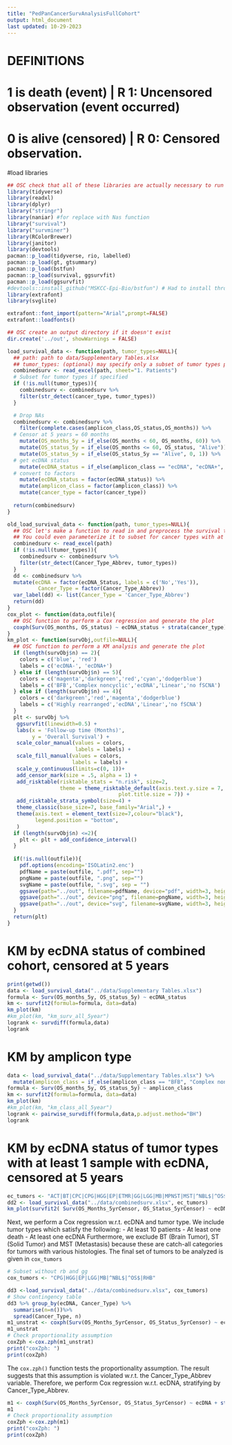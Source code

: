 ```yaml
---
title: "PedPanCancerSurvAnalysisFullCohort"
output: html_document
last updated: 10-29-2023
---
```

# DEFINITIONS
# 1 is death (event)     | R 1: Uncensored observation (event occurred)
# 0 is alive  (censored) | R 0: Censored observation.

#load libraries
```r
## OSC check that all of these libraries are actually necessary to run this code. 
library(tidyverse)
library(readxl)
library(dplyr)
library("stringr")
library(naniar) #for replace with Nas function
library("survival")
library("survminer")
library(RColorBrewer)
library(janitor)
library(devtools)
pacman::p_load(tidyverse, rio, labelled)
pacman::p_load(gt, gtsummary)
pacman::p_load(bstfun)
pacman::p_load(survival, ggsurvfit)
pacman::p_load(ggsurvfit)
#devtools::install_github("MSKCC-Epi-Bio/bstfun") # Had to install through devtools to get the bstfun package
library(extrafont)
library(svglite)

extrafont::font_import(pattern="Arial",prompt=FALSE)
extrafont::loadfonts()
```
```r
## OSC create an output directory if it doesn't exist
dir.create('../out', showWarnings = FALSE)

load_survival_data <- function(path, tumor_types=NULL){
  ## path: path to data/Supplementary Tables.xlsx
  ## tumor_types: (optional) may specify only a subset of tumor types present in the dataset.
  combinedsurv <- read_excel(path, sheet="1. Patients")
  # Subset for tumor types if specified
  if (!is.null(tumor_types)){
    combinedsurv <- combinedsurv %>%
    filter(str_detect(cancer_type, tumor_types))
  }

  # Drop NAs
  combinedsurv <- combinedsurv %>%
    filter(complete.cases(amplicon_class,OS_status,OS_months)) %>%
  # Censor at 5 years = 60 months
    mutate(OS_months_5y = if_else(OS_months < 60, OS_months, 60)) %>%
    mutate(OS_status_5y = if_else(OS_months <= 60, OS_status, "Alive")) %>%
    mutate(OS_status_5y = if_else(OS_status_5y == "Alive", 0, 1)) %>%
  # get ecDNA status
    mutate(ecDNA_status = if_else(amplicon_class == "ecDNA", "ecDNA+", "ecDNA-")) %>%
  # convert to factors
    mutate(ecDNA_status = factor(ecDNA_status)) %>%
    mutate(amplicon_class = factor(amplicon_class)) %>%
    mutate(cancer_type = factor(cancer_type))
    
  return(combinedsurv)
}

old_load_survival_data <- function(path, tumor_types=NULL){
  ## OSC let's make a function to read in and preprocess the survival table.
  ## You could even parameterize it to subset for cancer types with at least 1 ecDNA+ sample, below.
  combinedsurv <- read_excel(path)
  if (!is.null(tumor_types)){
    combinedsurv <- combinedsurv %>%
    filter(str_detect(Cancer_Type_Abbrev, tumor_types))
  }
  dd <- combinedsurv %>% 
  mutate(ecDNA = factor(ecDNA_Status, labels = c('No','Yes')),
          Cancer_Type = factor(Cancer_Type_Abbrev))
  var_label(dd) <- list(Cancer_Type = 'Cancer_Type_Abbrev')
  return(dd)
}
cox_plot <- function(data,outfile){
  ## OSC function to perform a Cox regression and generate the plot
  coxph(Surv(OS_months, OS_status) ~ ecDNA_status + strata(cancer_type), data = data)
}
km_plot <- function(survObj,outfile=NULL){
  ## OSC function to perform a KM analysis and generate the plot
  if (length(survObj$n) == 2){
    colors = c('blue', 'red')
    labels = c('ecDNA-', 'ecDNA+')
  } else if (length(survObj$n) == 5){
    colors = c('magenta','darkgreen','red','cyan','dodgerblue')
    labels = c('BFB','Complex noncyclic','ecDNA','Linear','no fSCNA')
  } else if (length(survObj$n) == 4){
    colors = c('darkgreen','red','magenta','dodgerblue')
    labels = c('Highly rearranged','ecDNA','Linear','no fSCNA')
  }
  plt <- survObj %>% 
   ggsurvfit(linewidth=0.5) +
   labs(x = 'Follow-up time (Months)',
        y = 'Overall Survival') +
   scale_color_manual(values = colors,
                      labels = labels) +
   scale_fill_manual(values = colors,
                     labels = labels) +
   scale_y_continuous(limits=c(0, 1))+
   add_censor_mark(size = .5, alpha = 1) +
   add_risktable(risktable_stats = "n.risk", size=2,
                 theme = theme_risktable_default(axis.text.y.size = 7,
                                    plot.title.size = 7)) +
   add_risktable_strata_symbol(size=4) + 
   theme_classic(base_size=7, base_family="Arial",) +
   theme(axis.text = element_text(size=7,colour="black"),
         legend.position = "bottom",
   )
  if (length(survObj$n) <=2){
    plt <- plt + add_confidence_interval()
  }
  
  if(!is.null(outfile)){
    pdf.options(encoding='ISOLatin2.enc')
    pdfName = paste(outfile, ".pdf", sep="")
    pngName = paste(outfile, ".png", sep="")
    svgName = paste(outfile, ".svg", sep = "")
    ggsave(path="../out", filename=pdfName, device="pdf", width=3, height=3.5, units='in')
    ggsave(path="../out", device="png", filename=pngName, width=3, height=3.5, units='in')
    ggsave(path="../out", device="svg", filename=svgName, width=3, height=3.5, units='in')
  }
  return(plt)
}
```
# KM by ecDNA status of combined cohort, censored at 5 years
```r
print(getwd())
data <- load_survival_data("../data/Supplementary Tables.xlsx")
formula <- Surv(OS_months_5y, OS_status_5y) ~ ecDNA_status
km <- survfit2(formula=formula, data=data)
km_plot(km)
#km_plot(km, "km_surv_all_5year")
logrank <- survdiff(formula,data)
logrank
```
# KM by amplicon type
```r
data <- load_survival_data("../data/Supplementary Tables.xlsx") %>%
  mutate(amplicon_class = if_else(amplicon_class == "BFB", "Complex noncyclic", amplicon_class)) # merge BFB into CNC since there aren't a lot
formula <- Surv(OS_months_5y, OS_status_5y) ~ amplicon_class
km <- survfit2(formula=formula, data=data)
km_plot(km)
#km_plot(km, "km_class_all_5year")
logrank <- pairwise_survdiff(formula,data,p.adjust.method="BH")
logrank
```

# KM by ecDNA status of tumor types with at least 1 sample with ecDNA, censored at 5 years
```r
ec_tumors <- "ACT|BT|CPC|CPG|HGG|EP|ETMR|GG|LGG|MB|MPNST|MST|^NBL$|^OS$|PB|RB|RHB|ST"
dd2 <- load_survival_data("../data/combinedsurv.xlsx", ec_tumors)
km_plot(survfit2( Surv(OS_Months_5yrCensor, OS_Status_5yrCensor) ~ ecDNA_Status, data = dd2 ), "km_surv_subset_5year")
```

Next, we perform a Cox regression w.r.t. ecDNA and tumor type. 
We include tumor types which satisfy the following:
- At least 10 patients
- At least one death
- At least one ecDNA
Furthermore, we exclude BT (Brain Tumor), ST (Solid Tumor) and MST (Metastasis) because these are catch-all
categories for tumors with various histologies. The final set of tumors to be analyzed is given in `cox_tumors`
```R
# Subset without rb and gg
cox_tumors <- "CPG|HGG|EP|LGG|MB|^NBL$|^OS$|RHB"

dd3 <-load_survival_data("../data/combinedsurv.xlsx", cox_tumors)
# Show contingency table
dd3 %>% group_by(ecDNA, Cancer_Type) %>%
  summarise(n=n())%>%
  spread(Cancer_Type, n)
m1_unstrat <- coxph(Surv(OS_Months_5yrCensor, OS_Status_5yrCensor) ~ ecDNA + Cancer_Type_Abbrev, data = dd3)
m1_unstrat
# Check proportionality assumption
coxZph <-cox.zph(m1_unstrat) 
print("coxZph: ")
print(coxZph)

```
The `cox.zph()` function tests the proportionality assumption. The result suggests that this assumption is
violated w.r.t. the Cancer_Type_Abbrev variable. 
Therefore, we perform Cox regression w.r.t. ecDNA, stratifying by Cancer_Type_Abbrev.

```R
m1 <- coxph(Surv(OS_Months_5yrCensor, OS_Status_5yrCensor) ~ ecDNA + strata(Cancer_Type_Abbrev), data = dd3)
m1
# Check proportionality assumption
coxZph <-cox.zph(m1) 
print("coxZph: ")
print(coxZph)
```
